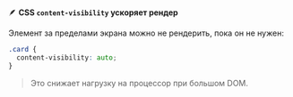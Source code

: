 🪶 **CSS `content-visibility` ускоряет рендер**

Элемент за пределами экрана можно не рендерить, пока он не нужен:

```css hideHeader
.card {
  content-visibility: auto;
}
```

> Это снижает нагрузку на процессор при большом DOM.
